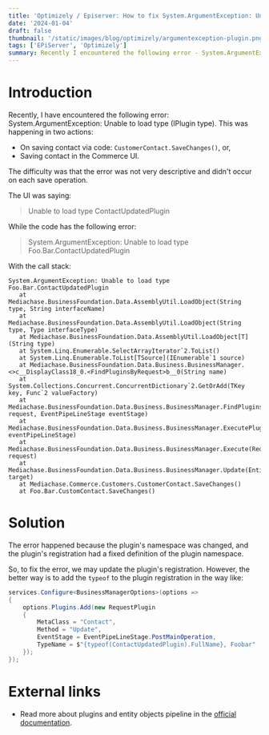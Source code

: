 ```yaml
---
title: 'Optimizely / Episerver: How to fix System.ArgumentException: Unable to load type (IPlugin type)'
date: '2024-01-04'
draft: false
thumbnail: '/static/images/blog/optimizely/argumentexception-plugin.png'
tags: ['EPiServer', 'Optimizely']
summary: Recently I encountered the following error - System.ArgumentException, Unable to load type (IPlugin type). This post will show you how to fix it.
---
```


# Introduction

Recently, I have encountered the following error: System.ArgumentException: Unable to load type (IPlugin type). This was happening in two actions:

- On saving contact via code: `CustomerContact.SaveChanges()`, or,
- Saving contact in the Commerce UI.

The difficulty was that the error was not very descriptive and didn't occur on each save operation.

The UI was saying:

> Unable to load type ContactUpdatedPlugin

While the code has the following error:

> System.ArgumentException: Unable to load type Foo.Bar.ContactUpdatedPlugin

With the call stack:

```text
System.ArgumentException: Unable to load type Foo.Bar.ContactUpdatedPlugin
   at Mediachase.BusinessFoundation.Data.AssemblyUtil.LoadObject(String type, String interfaceName)
   at Mediachase.BusinessFoundation.Data.AssemblyUtil.LoadObject(String type, Type interfaceType)
   at Mediachase.BusinessFoundation.Data.AssemblyUtil.LoadObject[T](String type)
   at System.Linq.Enumerable.SelectArrayIterator`2.ToList()
   at System.Linq.Enumerable.ToList[TSource](IEnumerable`1 source)
   at Mediachase.BusinessFoundation.Data.Business.BusinessManager.<>c__DisplayClass18_0.<FindPluginsByRequest>b__0(String name)
   at System.Collections.Concurrent.ConcurrentDictionary`2.GetOrAdd(TKey key, Func`2 valueFactory)
   at Mediachase.BusinessFoundation.Data.Business.BusinessManager.FindPluginsByRequest(Request request, EventPipeLineStage eventStage)
   at Mediachase.BusinessFoundation.Data.Business.BusinessManager.ExecutePlugins(EventPipeLineStage eventPipeLineStage)
   at Mediachase.BusinessFoundation.Data.Business.BusinessManager.Execute(Request request)
   at Mediachase.BusinessFoundation.Data.Business.BusinessManager.Update(EntityObject target)
   at Mediachase.Commerce.Customers.CustomerContact.SaveChanges()
   at Foo.Bar.CustomContact.SaveChanges()

```

# Solution

The error happened because the plugin's namespace was changed, and the plugin's registration had a fixed definition of the plugin namespace.

So, to fix the error, we may update the plugin's registration. However, the better way is to add the `typeof` to the plugin registration in the way like:

```csharp
services.Configure<BusinessManagerOptions>(options =>
{
    options.Plugins.Add(new RequestPlugin
    {
        MetaClass = "Contact",
        Method = "Update",
        EventStage = EventPipeLineStage.PostMainOperation,
        TypeName = $"{typeof(ContactUpdatedPlugin).FullName}, Foobar"
    });
});
```

# External links

* Read more about plugins and entity objects pipeline in the [official documentation](https://docs.developers.optimizely.com/customized-commerce/docs/working-with-entity-objects).
